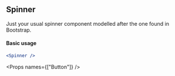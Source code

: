 
<SEO title="Spinner" />

<Container>
<Article sidebar={[
  { id: 'Spinner', name: 'Spinner'},
  { id: 'Basic usage', name: 'Basic usage' }
]}>

# Spinner

Just your usual spinner component modelled after the one found in Bootstrap.

#### Basic usage

```jsx
<Spinner />
```

<Props names={["Button"]} />

</Article>
</Container>
